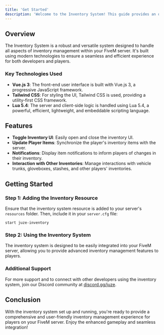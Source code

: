 ```yaml
---
title: 'Get Started'
description: 'Welcome to the Inventory System! This guide provides an overview of the inventory system, its features, and how to get started using it in your FiveM server.'
---
```


## Overview

The Inventory System is a robust and versatile system designed to handle all aspects of inventory management within your FiveM server. It's built using modern technologies to ensure a seamless and efficient experience for both developers and players.

### Key Technologies Used

- **Vue.js 3**: The front-end user interface is built with Vue.js 3, a progressive JavaScript framework.
- **Tailwind CSS**: For styling the UI, Tailwind CSS is used, providing a utility-first CSS framework.
- **Lua 5.4**: The server and client-side logic is handled using Lua 5.4, a powerful, efficient, lightweight, and embeddable scripting language.

## Features

- **Toggle Inventory UI**: Easily open and close the inventory UI.
- **Update Player Items**: Synchronize the player's inventory items with the server.
- **Notifications**: Display item notifications to inform players of changes in their inventory.
- **Interaction with Other Inventories**: Manage interactions with vehicle trunks, gloveboxes, stashes, and other players' inventories.

## Getting Started

### Step 1: Adding the Inventory Resource

Ensure that the inventory system resource is added to your server's `resources` folder. Then, include it in your `server.cfg` file:

```plaintext
start juze-inventory
```

### Step 2: Using the Inventory System

The inventory system is designed to be easily integrated into your FiveM server, allowing you to provide advanced inventory management features to players.

### Additional Support

For more support and to connect with other developers using the inventory system, join our Discord community at [discord.gg/juze](https://discord.gg/juze).

## Conclusion

With the inventory system set up and running, you're ready to provide a comprehensive and user-friendly inventory management experience for players on your FiveM server. Enjoy the enhanced gameplay and seamless integration!
